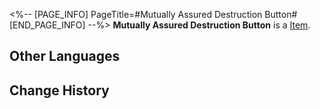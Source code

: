 <%-- [PAGE_INFO]
PageTitle=#Mutually Assured Destruction Button#
[END_PAGE_INFO] --%>
{{Item Infobox
|id          = 294002
|image       = Item Mutually Assured Destruction Button.png{{subst:void|<!--$UPLOAD:<<SpriteOutput/ItemFigures/294002.png>-<Item Mutually Assured Destruction Button.png>-<Item Icons>>-->}}
|type        = 
|invCategory = 
|rarity      = 4
|effect      = 
|description = A mysterious button that appeared in the Express's storage room. Your instincts tell you not to press this button.
}}
{{Description|''"A Masked Fool had calculated that in 476 civilizations that destroyed themselves via civil warfare, over half of them went down that path because 'the launch button for weapons of mass destruction was designed to be too enticing'."''}}
'''Mutually Assured Destruction Button''' is a [[Item]].

==Other Languages==
{{Other Languages
|en   = Mutually Assured Destruction Button
|zhs  = 相互保证毁灭按钮
|zht  = 相互保證毀滅按鈕
|ja   = 相互保証破滅ボタン
|ko   = 상호 확증 파괴 버튼
|es   = Botón de destrucción mutua garantizada
|fr   = Bouton de «&nbsp;destruction mutuelle&nbsp;»
|ru   = Кнопка гарантированного взаимного уничтожения
|th   = ปุ่มรับประกันการทำลายล้างร่วมกัน
|vi   = Nút Đảm Bảo Hủy Diệt Lẫn Nhau
|de   = Knopf für gegenseitig zugesicherte Zerstörung
|id   = Tombol Penghancur Dua Arah
|pt   = Botão de Destruição Mútua Garantida
}}

==Change History==
{{Change History|2.7}}